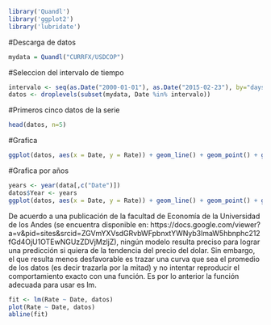 ```r
library('Quandl')
library('ggplot2')
library('lubridate')
```

#Descarga de datos
```r
mydata = Quandl("CURRFX/USDCOP")
```
#Seleccion del intervalo de tiempo
```r
intervalo <- seq(as.Date("2000-01-01"), as.Date("2015-02-23"), by="days")
datos <- droplevels(subset(mydata, Date %in% intervalo))
```

#Primeros cinco datos de la serie
```r
head(datos, n=5)
```

#Grafica
```r
ggplot(datos, aes(x = Date, y = Rate)) + geom_line() + geom_point() + ggtitle("USD price in COP \n From 2000-01-01 to 2015-02-23")
```

#Grafica por años
```r
years <- year(data[,c("Date")])
datos$Year <- years
ggplot(datos, aes(x = Date, y = Rate)) + geom_line() + geom_point() + ggtitle("USD price in COP \n From 2000-01-01 to 2015-02-23") + facet_wrap(~ Year, scales = "free")  +  theme(plot.title = element_text(size = rel(3)))
```

De acuerdo a una publicación de la facultad de Economía de la Universidad de los Andes (se encuentra disponible en: https://docs.google.com/viewer?a=v&pid=sites&srcid=ZGVmYXVsdGRvbWFpbnxtYWNyb3lmaW5hbnphc212fGd4OjU1OTEwNGUzZDVjMzljZ), ningún modelo resulta preciso para lograr una predicción si quiera de la tendencia del precio del dolar. Sin embargo, el que resulta menos desfavorable es trazar una curva que sea el promedio de los datos (es decir trazarla por la mitad) y no intentar reproducir el comportamiento exacto con una función. Es por lo anterior la función adecuada para usar es lm.

```r
fit <- lm(Rate ~ Date, datos)
plot(Rate ~ Date, datos)
abline(fit)
```




